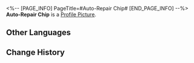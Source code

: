 <%-- [PAGE_INFO]
PageTitle=#Auto-Repair Chip#
[END_PAGE_INFO] --%>
{{Item Infobox
|id          = 250220
|image       = Item Auto-Repair Chip.png
|type        = Expansion Chip
|invCategory = 
|rarity      = 3
|effect      = Restores a minor amount of HP after the wearer takes action. Each time this is triggered, the HP restored increases.
|description = A game item in Aetherium Wars. Aether Spirits will gain a special enhanced ability after equipping it.
}}
'''Auto-Repair Chip''' is a [[Profile Picture]].

==Other Languages==
{{Other Languages
|en   = Auto-Repair Chip
|zhs  = 自动修复芯片
|zht  = 自動修復晶片
|ja   = チップ「自動修復」
|ko   = 자동 복구 칩
|es   = Chip de reparación automática
|fr   = Puce d'auto-réparation
|ru   = Чип автоматического ремонта
|th   = ชิปซ่อมแซมอัตโนมัติ
|vi   = Chip Tự Động Sửa
|de   = Chip: Auto-Reparatur
|id   = Auto-Repair Chip
|pt   = Chip de Conserto Automático
}}

==Change History==
{{Change History|1.4}}